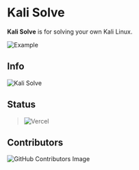 
# Kali Solve

**Kali Solve** is for solving your own Kali Linux.


<Bleed full>![Example](https://www.kalisolve.ml/demo.png)</Bleed>


## Info

<Bleed>![Kali Solve](https://github-readme-stats.vercel.app/api/pin/?username=MohammadTaseenKhan&repo=kali-solve&theme=vision-friendly-dark)</Bleed>

## Status

> ![Vercel](https://vercelbadge.vercel.app/api/MohammadTaseenKhan/kali-solve?style=for-the-badge)


## Contributors

![GitHub Contributors Image](https://contrib.rocks/image?repo=MohammadTaseenKhan/kali-solve)
